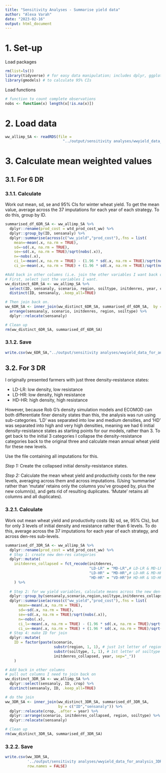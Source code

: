 ---
title: "Sensitivity Analyses - Summarise yield data"
author: "Alexa Varah"
date: "2023-02-16"
output: html_document
---

# 1. Set-up

Load packages
```{r load-packages}
rm(list=ls())
library(tidyverse) # for easy data manipulation; includes dplyr, ggplot & more
library(gmodels) # to calculate 95% CIs
```

Load functions
```{r load-functions}
# function to count complete observations
nobs <- function(x) length(x[!is.na(x)])
```


# 2. Load data
```{r}
ww_allimp_SA <- readRDS(file = 
                          "../output/sensitivity analyses/wwyield_data_for_analysis-all_imputations_SA.rds")
```

# 3. Calculate mean weighted values
## 3.1. For 6 DR
### 3.1.1. Calculate
Work out mean, sd, se and 95% CIs for winter wheat yield. To get the mean value, average across the 37 imputations for each year of each strategy. To do this, group by ID. 

```{r}
summarised_df_6DR_SA <- ww_allimp_SA %>% 
  dplyr::rename(prod_cost = wtd_prod_cost_ww) %>% 
  dplyr::group_by(ID, sensanaly) %>% 
  dplyr::summarise(across(c("ww_yield","prod_cost"),.fns = list(
    mean=~mean(.x, na.rm = TRUE), 
    sd=~sd(.x, na.rm = TRUE), 
    se=~sd(.x, na.rm = TRUE)/sqrt(nobs(.x)),
    n=~nobs(.x),
    ci_l=~mean(.x, na.rm = TRUE) - (1.96 * sd(.x, na.rm = TRUE)/sqrt(nobs(.x))),
    ci_u=~mean(.x, na.rm = TRUE) + (1.96 * sd(.x, na.rm = TRUE)/sqrt(nobs(.x))))))

#Add back in other columns (i.e. join the other variables I want back onto `summarised_df`). This includes scenario, region, soiltype, initdenres, year, crop, and all non-weighted variables.
# First, select just the variables I want.
ww_distinct_6DR_SA <- ww_allimp_SA %>% 
  select(ID, sensanaly, scenario, region, soiltype, initdenres, year, crop) %>% 
  distinct(ID, sensanaly, .keep_all=TRUE)

# Then join back on.
ww_6DR_SA <- inner_join(ww_distinct_6DR_SA, summarised_df_6DR_SA,  by = c("ID","sensanaly")) %>% 
  arrange(sensanaly, scenario, initdenres, region, soiltype) %>% 
  dplyr::relocate(sensanaly)

# Clean up
rm(ww_distinct_6DR_SA, summarised_df_6DR_SA)
```
  
### 3.1.2. Save
```{r}
write.csv(ww_6DR_SA,"../output/sensitivity analyses/wwyield_data_for_analysis_6DR_SA.csv", row.names = FALSE)
```



## 3.2. For 3 DR
I originally presented farmers with just three density-resistance states:  
  
* LD-LR: low density, low resistance  
* LD-HR: low density, high resistance  
* HD-HR: high density, high resistance  
  
However, because Rob G's density simulation models and ECOMOD can both differentiate finer density states than this, the analysis was run using sub-categories. 'LD' was separated into low and medium densities, and 'HD' was separated into high and very high densities, meaning we had 6 initial density-resistance states as starting points for our models, rather than 3. To get back to the initial 3 categories I collapse the density-resistance categories back to the original three and calculate mean annual wheat yield for these new levels.  

Use the file containing all imputations for this.  

*Step 1:* Create the collapsed initial density-resistance states.  
  
*Step 2:* Calculate the mean wheat yield and productivity costs for the new levels, averaging across them and across imputations. (Using 'summarise' rather than 'mutate' retains only the columns you've grouped by, plus the new column(s), and gets rid of resulting duplicates. 'Mutate' retains all columns and all duplicates).  


### 3.2.1. Calculate
Work out mean wheat yield and productivity costs (&) sd, se, 95% CIs), but for only 3 levels of initial density and resistance rather than 6 levels. To do this, average across the 37 imputations for each year of each strategy, and across den-res sub-levels.  
```{r}
summarised_df_3DR_SA <- ww_allimp_SA %>% 
  dplyr::rename(prod_cost = wtd_prod_cost_ww) %>% 
  # Step 1: create new den-res categories
  dplyr::mutate(
    initdenres_collapsed = fct_recode(initdenres, 
                                      "LD-LR" = "MD-LR",# LD-LR & MD-LR (best case)
                                      "LD-HR" = "MD-HR",# LD-HR & MD-HR (intermediate case) 
                                      "HD-HR" = "VD-HR")# HD-HR & VD-HR (worst case)
    ) %>% 
  
  # Step 2: for ww yield variables, calculate means across the new den-res levels and across imputations
  dplyr::group_by(sensanaly,scenario,region,soiltype,initdenres_collapsed,year) %>% 
  dplyr::summarise(across(c("ww_yield","prod_cost"),.fns = list(
      mean=~mean(.x, na.rm = TRUE), 
      sd=~sd(.x, na.rm = TRUE), 
      se=~sd(.x, na.rm = TRUE)/sqrt(nobs(.x)),
      n=~nobs(.x),
      ci_l=~mean(.x, na.rm = TRUE) - (1.96 * sd(.x, na.rm = TRUE)/sqrt(nobs(.x))),
      ci_u=~mean(.x, na.rm = TRUE) + (1.96 * sd(.x, na.rm = TRUE)/sqrt(nobs(.x)))))) %>% 
  # Step 4: make ID for join
  dplyr::mutate(
    ID = factor(paste(scenario, 
                      substr(region, 1, 1), # just 1st letter of region
                      substr(soiltype, 1, 1), # 1st letter of soiltype
                      initdenres_collapsed, year, sep="_"))
    )

# Add back in other columns 
# pull out columns I need to join back on
ww_distinct_3DR_SA <- ww_allimp_SA %>% 
  dplyr::select(sensanaly, ID, crop) %>% 
  distinct(sensanaly, ID, .keep_all=TRUE)

# do the join
ww_3DR_SA <- inner_join(ww_distinct_3DR_SA, summarised_df_3DR_SA,  
                        by = c("ID","sensanaly")) %>% 
  dplyr::relocate(crop, .after = year) %>%
  dplyr::arrange(scenario, initdenres_collapsed, region, soiltype) %>% 
  dplyr::relocate(sensanaly)

# Clean up
rm(ww_distinct_3DR_SA, summarised_df_3DR_SA)
```

### 3.2.2. Save
```{r}
write.csv(ww_3DR_SA, 
          '../output/sensitivity analyses/wwyield_data_for_analysis_3DR_SA.csv', 
          row.names = FALSE)
```
